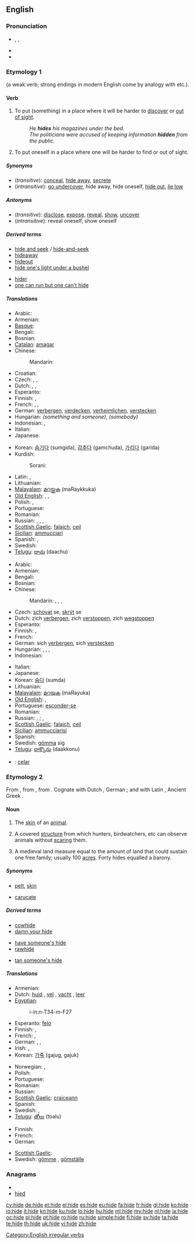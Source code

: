 ==English==

===Pronunciation===
* {{enPR|hīd}}, {{IPA|/haɪd/}}, {{SAMPA|/haId/}}
* {{audio|en-us-hide.ogg|Audio (US)}}
* {{rhymes|aɪd}}

===Etymology 1===
{{etyl|ang}} {{term|hydan|hȳdan}} (a weak verb; strong endings in modern English come by analogy with {{term|ride}} etc.).

====Verb====
{{en-verb|hides|hiding|hid|hidden}}

# {{transitive}} To put (something) in a place where it will be harder to [[discover]] or [[out of sight]].
#: ''He '''hides''' his magazines under the bed.''
#: ''The politicians were accused of keeping information '''hidden''' from the public.''
# {{intransitive}} To put oneself in a place where one will be harder to find or out of sight.

=====Synonyms=====
* (''transitive''): [[conceal]], [[hide away]], [[secrete]]
* (''intransitive''): [[go undercover]], hide away, hide oneself, [[hide out]], [[lie low]]

=====Antonyms=====

* (''transitive''): [[disclose]], [[expose]], [[reveal]], [[show]], [[uncover]]
* (''intransitive''): reveal oneself, show oneself

=====Derived terms=====
{{top2}}
* [[hide and seek]] / [[hide-and-seek]]
* [[hideaway]]
* [[hideout]]
* [[hide one's light under a bushel]]
{{mid2}}
* [[hider]]
* [[one can run but one can't hide]]
{{bottom2}}

=====Translations=====
{{trans-top|(transitive)}}
* Arabic: {{t-|ar|أخفى|tr='akhfaa}}
* Armenian: {{t-|hy|թաքցնել|tr=t’ak’c’nel}}
* [[Basque]]: {{t|eu|ezkutatu|xs=Basque}}
* Bengali: {{t-|bn|লুকানো|tr=lukano|sc=Beng|xs=Bengali}}
* Bosnian: {{t-|bs|sakriti}}
* [[Catalan]]: [[amagar]]
* Chinese:
*: Mandarin: {{t-|cmn|藏|tr=cáng|sc=Hani}}
* Croatian: {{t-|hr|kriti}}
* Czech: {{t-|cs|schovat}}, {{t-|cs|skrýt}},  {{t-|cs|ukrýt}}
* Dutch: {{t+|nl|verbergen}}, {{t+|nl|verstoppen}}, {{t-|nl|wegstoppen}}
* Esperanto: {{t-|eo|kaŝi|xs=Esperanto}}
* Finnish: {{t+|fi|piilottaa}},  {{t+|fi|kätkeä}}
* French: {{t+|fr|cacher}}, {{t+|fr|dissimuler}}, {{t+|fr|masquer}}
* German: [[verbergen]], [[verdecken]], [[verheimlichen]], [[verstecken]]
* Hungarian: {{t-|hu|rejt}} ''(something and someone)'', {{t-|hu|elbujtat}} ''(somebody)''
* Indonesian: {{t+|id|menyembunyikan|xs=Indonesian}}, {{t+|id|sembunyi|xs=Indonesian}}
* Italian: {{t+|it|nascondere}}
* Japanese: {{t-|ja|隠す|tr=かくす, kakusu}}
{{trans-mid}}
* Korean: [[숨기다]] (sumgida), [[감추다]] (gamchuda), [[가리다]] (garida)
* Kurdish:
*: Sorani: {{t|ku|شاردنه‌وه‌|tr=shArdnawa|sc=ku-Arab}}
* Latin: {{t-|la|occulo|alt=occulō}},  {{t-|la|abscondo|alt=abscondō}}
* Lithuanian: {{t-|lt|slėpti|xs=Lithuanian}}
* [[Malayalam]]: [[മറയ്ക്കുക]] (maRaykkuka)
* [[Old English]]: {{t-|ang|hydan|alt=hȳdan|xs=Old English}}, {{t-|ang|miþan|alt=mīþan|xs=Old English}}, {{t-|ang|helan|xs=Old English}}
* Polish: {{t+|pl|chować}}, {{t+|pl|ukrywać}}
* Portuguese: {{t+|pt|esconder}}
* Romanian: {{t+|ro|ascunde}}
* Russian: {{t+|ru|прятать|tr=prjátat'}} {{impf}}, {{t+|ru|спрятать|tr=sprjátat'}} {{pf}}, {{t+|ru|скрывать|tr=skryvát'}} {{impf}}, {{t|ru|скрыть|tr=skrýt'}} {{pf}}
* [[Scottish Gaelic]]: [[falaich]], [[ceil]]
* [[Sicilian]]: [[ammucciari]]
* Spanish: {{t+|es|esconder}}, {{t+|es|ocultar}}
* Swedish: {{t+|sv|gömma}}
* [[Telugu]]: [[దాచు]] (daachu)
{{trans-bottom}}

{{trans-top|(intransitive)}}
* Arabic: {{t|ar|إختبأ|tr='ikhtaba'a}}
* Armenian: {{t-|hy|թաքնվել|tr=t’ak’nvel}}
* Bengali: {{t-|bn|লুকানো|tr=lukano|sc=Beng|xs=Bengali}}
* Bosnian: {{t|bs|sakriti se}}
* Chinese:
*: Mandarin: {{t|cmn|躲藏|tr=duǒcáng|sc=Hani}},  {{t|cmn|隱藏|sc=Hani}},  {{t|cmn|隐藏|tr=yǐncáng|sc=Hani}},  {{t-|cmn|躲|tr=duǒ|sc=Hani}}
* Czech: [[schovat]] se, [[skrýt]] se
* Dutch: zich [[verbergen]], zich [[verstoppen]], zich [[wegstoppen]]
* Esperanto: {{t-|eo|kaŝiĝi|xs=Esperanto}}
* Finnish: {{t+|fi|piiloutua}},  {{t+|fi|kätkeytyä}}
* French: {{t+|fr|se cacher}}
* German: sich [[verbergen]], sich [[verstecken]]
* Hungarian: {{t+|hu|elbújik}}, {{t-|hu|bújik}}, {{t-|hu|rejtőzik}}, {{t-|hu|rejtőzködik}}
* Indonesian: {{t+|id|bersembunyi|xs=Indonesian}}
{{trans-mid}}
* Italian: {{t-|it|nascondersi}}
* Japanese: {{t|ja|隠れる|tr=かくれる, kakureru}}
* Korean: [[숨다]] (sumda)
* Lithuanian: {{t-|lt|slėptis|xs=Lithuanian}}
* [[Malayalam]]: [[മറയുക]] (maRayuka)
* [[Old English]]: {{t-|ang|hydan|alt=hȳdan|xs=Old English}}, {{t-|ang|miþan|alt=mīþan|xs=Old English}}
* Portuguese: [[esconder-se]]
* Romanian: {{t+|ro|ascunde}}
* Russian: {{t|ru|прятаться|tr=prjátat'sja}} {{impf}}, {{t|ru|спрятаться|tr=sprjátat'sja}} {{pf}}; {{t|ru|скрываться|tr=skryvát'sja}} {{impf}}, {{t+|ru|скрыться|tr=skrýt'sja}} {{pf}}
* [[Scottish Gaelic]]: [[falaich]], [[ceil]]
* [[Sicilian]]: [[ammucciarisi]]
* Spanish: {{t-|es|esconderse}}
* Swedish: [[gömma]] sig
* [[Telugu]]: [[దాక్కొను]] (daakkonu)
{{trans-bottom}}

{{checktrans}}

* {{ttbc|Ido}}: [[celar]]

===Etymology 2===
From {{etyl|ang|en}} {{term|hyd|hȳd|lang=ang}}, from {{proto|Germanic|hūđiz|lang=en}}, from {{proto|Indo-European|kūtis|lang=en}}.  Cognate with Dutch {{term|huid|lang=nl}}, German {{term|Haut|lang=de}}; and with Latin {{term|cutis|lang=la}}, Ancient Greek {{term|κύτος|tr=kutos|sc=polytonic|lang=grc}}.

====Noun====
{{en-noun|s}}

# {{countable}} The [[skin]] of an [[animal]].
# {{countable}} {{italbrac|mainly British}} A covered [[structure]] from which hunters, birdwatchers, etc can observe animals without [[scare|scaring]] them.
# A medieval land measure equal to the amount of land that could sustain one free family; usually 100 [[acre]]s. Forty hides equalled a barony.

=====Synonyms=====
* {{italbrac-colon|animal skin}} [[pelt]], [[skin]]
* {{italbrac-colon|land measure}} [[carucate]]

=====Derived terms=====
{{rel-top3|Terms derived from the noun "hide" (etymology 2)}}
* [[cowhide]]
* [[damn your hide]]
{{rel-mid3}}
* [[have someone's hide]]
* [[rawhide]]
{{rel-mid3}}
* [[tan someone's hide]]
{{rel-bottom}}

=====Translations=====
{{trans-top|skin of an animal}}
* Armenian: {{t-|hy|մորթի|tr=mort’i}}
* Dutch: [[huid]] {{f}}, [[vel]] {{n}}, [[vacht]] {{f}}, [[leer]] {{n}}
* [[Egyptian]]: {{tø|egy|ỉnm|alt=nm|sc=Egyp}}
*: <hiero>i-in:n-T34-m-F27</hiero>
* Esperanto: [[felo]]
* Finnish: {{t+|fi|vuota}},  {{t-|fi|talja}}
* French: {{t+|fr|cuir|m}}, {{t+|fr|peau|f}}
* German: {{t+|de|Haut|f}}, {{t+|de|Fell|n}}, {{t+|de|Leder|n}}
* Irish: {{t-|ga|seithe|f|xs=Irish}}, {{t-|ga|leathar|m|xs=Irish}}
* Korean: [[가죽]] (gajug, gajuk)
{{trans-mid}}
* Norwegian: {{t-|no|skinn|n}}, {{t+|no|dyrehud|m}}
* Polish: {{t+|pl|skóra|f}}
* Portuguese: {{t+|pt|pele|f}}
* Romanian: {{t+|ro|blană|f}}
* Russian: {{t+|ru|шкура|f|tr=škúra}}
* [[Scottish Gaelic]]: [[craiceann]] {{m}}
* Spanish: {{t+|es|piel|f}}
* Swedish: {{t+|sv|hud|c}}, {{t+|sv|skinn|n}}
* [[Telugu]]: [[తోలు]] (toalu)
{{trans-bottom}}

{{trans-top|covered structure for observing animals}}
* Finnish: {{t+|fi|piilo}}
* French: {{t+|fr|cache|f}}
* German: {{t+|de|Hochsitz|m}}
{{trans-mid}}
* [[Scottish Gaelic]]: {{t-|gd|taigh-faire|m|xs=Scottish Gaelic}}
* Swedish: [[gömme]] {{n}}, [[gömställe]] {{n}}
{{trans-bottom}}

{{trans-top|land measure}}
{{trans-mid}}
{{trans-bottom}}

===Anagrams===
* {{alphagram|dehi}}
* [[hied#English|hied]]

[[Category:English irregular verbs]]

[[cy:hide]]
[[de:hide]]
[[et:hide]]
[[el:hide]]
[[es:hide]]
[[eu:hide]]
[[fa:hide]]
[[fr:hide]]
[[gl:hide]]
[[ko:hide]]
[[io:hide]]
[[it:hide]]
[[kn:hide]]
[[ku:hide]]
[[lo:hide]]
[[hu:hide]]
[[ml:hide]]
[[my:hide]]
[[nl:hide]]
[[ja:hide]]
[[oc:hide]]
[[pl:hide]]
[[pt:hide]]
[[ro:hide]]
[[ru:hide]]
[[simple:hide]]
[[fi:hide]]
[[sv:hide]]
[[ta:hide]]
[[te:hide]]
[[th:hide]]
[[uk:hide]]
[[vi:hide]]
[[zh:hide]]